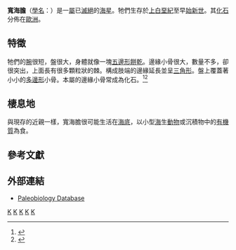 {{Automatic Taxobox
| taxon = Metopaster
| authority = {{tsl|en|Percy Sladen||Sladen}}, 1893
| fossil_range = {{Fossil range|94.3|48.6}}晚[[白堊紀|白堊紀]]至早[[始新世|始新世]]
| subdivision_ranks = [[種|種]]
| subdivision =
}}

'''寬海膽'''（[[學名|學名]]：{{lang|la|'''''Metopaster'''''}}）是一[[屬|屬]]已[[滅絕|滅絕]]的[[海星|海星]]。牠們生存於[[上白堊紀|上白堊紀]]至早[[始新世|始新世]]。其[[化石|化石]]分佈在[[歐洲|歐洲]]。

== 特徵 ==
牠們的[[腕|腕]]很短，盤很大，身體就像一塊[[五邊形|五邊形]][[餅乾|餅乾]]。邊緣小骨很大，數量不多，卻很突出，上面長有很多顆粒狀的棘。構成肢端的邊緣延長並呈[[三角形|三角形]]。盤上覆蓋著小小的[[多邊形|多邊形]]小骨。本屬的邊緣小骨常成為化石。<ref>{{cite book | title=自然珍藏系列──化石圖鑑 | location = [[台灣|台灣]][[新北市|新北市]] | publisher=[[貓頭鷹出版社|貓頭鷹出版社]] | author= Cyril Walker | author2= Davod Ward | authorlink=Cyril Walker (palaeontologist) | authorlink2=David Ward (palaeontologist) | series=自然珍藏系列 | year=2002 | page=188 | date = 2002-02 | language = zh-hant}}</ref><ref>{{cite book | title=Fossils | url=https://archive.org/details/fossils0000walk_e1r0 | publisher=[[Dorling_Kindersley|Dorling Kindersley]] | author=Walker, Cyril | last2=Ward | first2=David | authorlink=Cyril Walker (palaeontologist) | authorlink2=David Ward (palaeontologist) | series=Smithsonian Handbooks | year=2002 | page=[https://archive.org/details/fossils0000walk_e1r0/page/188 188] | isbn=0789489848 | edition=revised, illustrated}}</ref>

== 棲息地 ==
與現存的近親一樣，寬海膽很可能生活在[[海底|海底]]，以小型[[海|海]]生[[動物|動物]]或沉積物中的[[有機質|有機質]]為食。

== 參考文獻 ==
{{reflist}}

== 外部連結 ==
*[http://paleodb.org/cgi-bin/bridge.pl?action=checkTaxonInfo&taxon_no=31453 Paleobiology Database] {{Wayback|url=http://paleodb.org/cgi-bin/bridge.pl?action=checkTaxonInfo&taxon_no=31453 |date=20120328190310 }}
{{Taxonbar}}
[[Category:角海星科|K]]
[[Category:白垩纪动物|K]]
[[Category:古新世动物|K]]
[[Category:始新世动物|K]]
[[Category:_1893年描述的分类群|K]]